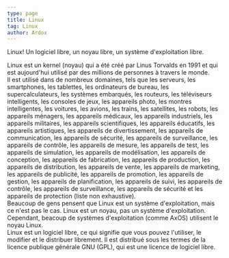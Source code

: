 ```yaml
---
type: page
title: Linux
tag: Linux
author: Ardox
---
```


Linux! Un logiciel libre, un noyau libre, un système d'exploitation libre. 

Linux est un kernel (noyau) qui a été créé par Linus Torvalds en 1991 et qui est aujourd'hui 
utilisé par des millions de personnes à travers le monde. 
<br />
Il est utilisé dans de nombreux domaines, 
tels que les serveurs, les smartphones, les tablettes, les ordinateurs de bureau, les supercalculateurs, 
les systèmes embarqués, les routeurs, les téléviseurs intelligents, les consoles de jeux, les appareils photo, 
les montres intelligentes, les voitures, les avions, les trains, les satellites, les robots, les appareils ménagers, 
les appareils médicaux, les appareils industriels, les appareils militaires, les appareils scientifiques, les appareils 
éducatifs, les appareils artistiques, les appareils de divertissement, les appareils de communication, les appareils de sécurité, 
les appareils de surveillance, les appareils de contrôle, les appareils de mesure, les appareils de test, les appareils de simulation, 
les appareils de modélisation, les appareils de conception, les appareils de fabrication, les appareils de production, 
les appareils de distribution, les appareils de vente, les appareils de marketing, les appareils de publicité, les appareils de promotion, 
les appareils de gestion, les appareils de planification, les appareils de suivi, les appareils de contrôle, les appareils de surveillance, 
les appareils de sécurité et les appareils de protection (liste non exhaustive).
<br />
Beaucoup de gens pensent que Linux est un système d'exploitation, mais ce n'est pas le cas.
Linux est un noyau, pas un système d'exploitation. Cependant, beacoup de systèmes d'exploitation (comme AxOS) utilisent le noyau Linux.
<br />
Linux est un logiciel libre, ce qui signifie que vous pouvez l'utiliser, le modifier et le distribuer librement.
Il est distribué sous les termes de la licence publique générale GNU (GPL), qui est une licence de logiciel libre.
<br />
